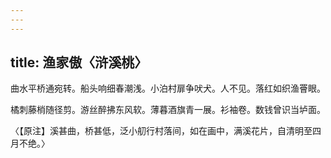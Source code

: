 ```yaml
---
---
---
```

title: 渔家傲〈浒溪桃〉
---



曲水平桥通宛转。船头响细春潮浅。小泊村扉争吠犬。人不见。落红如织渔罾眼。

橘刺藤梢随径剪。游丝醉拂东风软。薄暮酒旗青一展。衫袖卷。数钱曾识当垆面。

〈【原注】溪甚曲，桥甚低，泛小舠行村落间，如在画中，满溪花片，自清明至四月不绝。〉